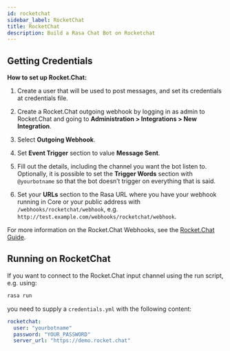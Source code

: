 ```yaml
---
id: rocketchat
sidebar_label: RocketChat
title: RocketChat
description: Build a Rasa Chat Bot on Rocketchat
---
```


## Getting Credentials

**How to set up Rocket.Chat:**

1. Create a user that will be used to post messages, and set its
   credentials at credentials file.

2. Create a Rocket.Chat outgoing webhook by logging in as admin to
   Rocket.Chat and going to
   **Administration > Integrations > New Integration**.

3. Select **Outgoing Webhook**.

4. Set **Event Trigger** section to value **Message Sent**.

5. Fill out the details, including the channel you want the bot
   listen to. Optionally, it is possible to set the
   **Trigger Words** section with `@yourbotname` so that the bot
   doesn’t trigger on everything that is said.

6. Set your **URLs** section to the Rasa URL where you have your
   webhook running in Core or your public address with
   `/webhooks/rocketchat/webhook`, e.g.
   `http://test.example.com/webhooks/rocketchat/webhook`.

For more information on the Rocket.Chat Webhooks, see the
[Rocket.Chat Guide](https://rocket.chat/docs/administrator-guides/integrations/).

## Running on RocketChat

If you want to connect to the Rocket.Chat input channel using the run
script, e.g. using:

```bash
rasa run
```

you need to supply a `credentials.yml` with the following content:

```yaml
rocketchat:
  user: "yourbotname"
  password: "YOUR_PASSWORD"
  server_url: "https://demo.rocket.chat"
```
